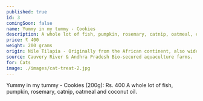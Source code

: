 ---
published: true
id: 3
comingSoon: false
name: Yummy in my tummy - Cookies
description: A whole lot of fish, pumpkin, rosemary, catnip, oatmeal, eggs and coconut oil. 
price: ₹ 400
weight: 200 grams
origin: Nile Tilapia - Originally from the African continent, also widely used in Indian aquaculture-pond fisheries. 
source: Cauvery River & Andhra Pradesh Bio-secured aquaculture farms.
for: Cats
image: ./images/cat-treat-2.jpg 
---

Yummy in my tummy - Cookies (200g): Rs. 400
A whole lot of fish, pumpkin, rosemary, catnip, oatmeal and coconut oil. 